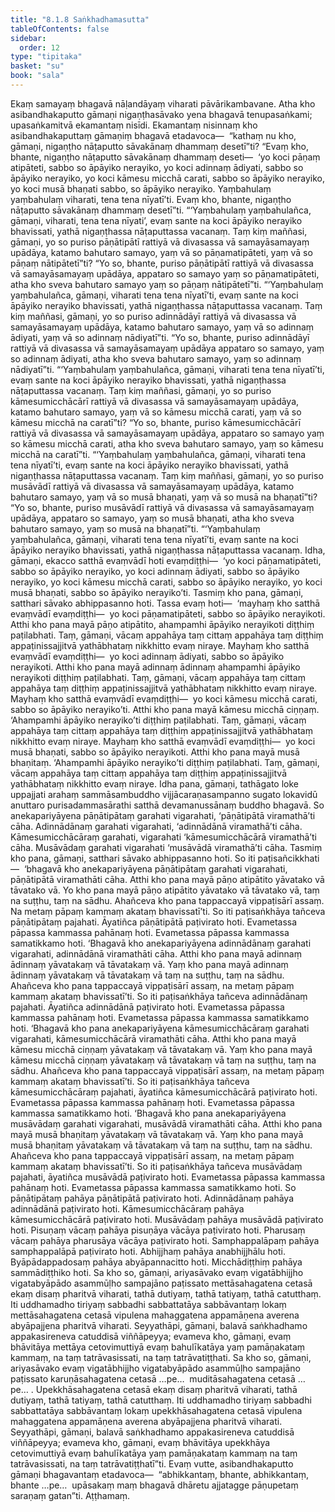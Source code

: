 ```yaml
---
title: "8.1.8 Saṅkhadhamasutta"
tableOfContents: false
sidebar:
  order: 12
type: "tipitaka"
basket: "su"
book: "sala"
---
```



<DynamicBreadcrumb />

<Division number="360" book="sala">

<Paragraph number="1578" book="sala">
Ekaṃ samayaṃ bhagavā nāḷandāyaṃ viharati pāvārikambavane. Atha kho asibandhakaputto gāmaṇi nigaṇṭhasāvako yena bhagavā tenupasaṅkami; upasaṅkamitvā ekamantaṃ nisīdi. Ekamantaṃ nisinnaṃ kho asibandhakaputtaṃ gāmaṇiṃ bhagavā etadavoca—  “kathaṃ nu kho, gāmaṇi, nigaṇṭho nāṭaputto sāvakānaṃ dhammaṃ desetī”ti? “Evaṃ kho, bhante, nigaṇṭho nāṭaputto sāvakānaṃ dhammaṃ deseti—  ‘yo koci pāṇaṃ atipāteti, sabbo so āpāyiko nerayiko, yo koci adinnaṃ ādiyati, sabbo so āpāyiko nerayiko, yo koci kāmesu micchā carati, sabbo so āpāyiko nerayiko, yo koci musā bhaṇati sabbo, so āpāyiko nerayiko. Yaṃbahulaṃ yaṃbahulaṃ viharati, tena tena nīyatī’ti. Evaṃ kho, bhante, nigaṇṭho nāṭaputto sāvakānaṃ dhammaṃ desetī”ti. “‘Yaṃbahulaṃ yaṃbahulañca, gāmaṇi, viharati, tena tena nīyati’, evaṃ sante na koci āpāyiko nerayiko bhavissati, yathā nigaṇṭhassa nāṭaputtassa vacanaṃ.
</Paragraph>

<Paragraph number="1579" book="sala">
Taṃ kiṃ maññasi, gāmaṇi, yo so puriso pāṇātipātī rattiyā vā divasassa vā samayāsamayaṃ upādāya, katamo bahutaro samayo, yaṃ vā so pāṇamatipāteti, yaṃ vā so pāṇaṃ nātipātetī”ti? “Yo so, bhante, puriso pāṇātipātī rattiyā vā divasassa vā samayāsamayaṃ upādāya, appataro so samayo yaṃ so pāṇamatipāteti, atha kho sveva bahutaro samayo yaṃ so pāṇaṃ nātipātetī”ti. “‘Yaṃbahulaṃ yaṃbahulañca, gāmaṇi, viharati tena tena nīyatī’ti, evaṃ sante na koci āpāyiko nerayiko bhavissati, yathā nigaṇṭhassa nāṭaputtassa vacanaṃ.
</Paragraph>

<Paragraph number="1580" book="sala">
Taṃ kiṃ maññasi, gāmaṇi, yo so puriso adinnādāyī rattiyā vā divasassa vā samayāsamayaṃ upādāya, katamo bahutaro samayo, yaṃ vā so adinnaṃ ādiyati, yaṃ vā so adinnaṃ nādiyatī”ti. “Yo so, bhante, puriso adinnādāyī rattiyā vā divasassa vā samayāsamayaṃ upādāya appataro so samayo, yaṃ so adinnaṃ ādiyati, atha kho sveva bahutaro samayo, yaṃ so adinnaṃ nādiyatī”ti. “‘Yaṃbahulaṃ yaṃbahulañca, gāmaṇi, viharati tena tena nīyatī’ti, evaṃ sante na koci āpāyiko nerayiko bhavissati, yathā nigaṇṭhassa nāṭaputtassa vacanaṃ.
</Paragraph>

<Paragraph number="1581" book="sala">
Taṃ kiṃ maññasi, gāmaṇi, yo so puriso kāmesumicchācārī rattiyā vā divasassa vā samayāsamayaṃ upādāya, katamo bahutaro samayo, yaṃ vā so kāmesu micchā carati, yaṃ vā so kāmesu micchā na caratī”ti? “Yo so, bhante, puriso kāmesumicchācārī rattiyā vā divasassa vā samayāsamayaṃ upādāya, appataro so samayo yaṃ so kāmesu micchā carati, atha kho sveva bahutaro samayo, yaṃ so kāmesu micchā na caratī”ti. “‘Yaṃbahulaṃ yaṃbahulañca, gāmaṇi, viharati tena tena nīyatī’ti, evaṃ sante na koci āpāyiko nerayiko bhavissati, yathā nigaṇṭhassa nāṭaputtassa vacanaṃ.
</Paragraph>

<Paragraph number="1582" book="sala">
Taṃ kiṃ maññasi, gāmaṇi, yo so puriso musāvādī rattiyā vā divasassa vā samayāsamayaṃ upādāya, katamo bahutaro samayo, yaṃ vā so musā bhaṇati, yaṃ vā so musā na bhaṇatī”ti? “Yo so, bhante, puriso musāvādī rattiyā vā divasassa vā samayāsamayaṃ upādāya, appataro so samayo, yaṃ so musā bhaṇati, atha kho sveva bahutaro samayo, yaṃ so musā na bhaṇatī”ti. “‘Yaṃbahulaṃ yaṃbahulañca, gāmaṇi, viharati tena tena nīyatī’ti, evaṃ sante na koci āpāyiko nerayiko bhavissati, yathā nigaṇṭhassa nāṭaputtassa vacanaṃ.
</Paragraph>

<Paragraph number="1583" book="sala">
Idha, gāmaṇi, ekacco satthā evaṃvādī hoti evaṃdiṭṭhi—  ‘yo koci pāṇamatipāteti, sabbo so āpāyiko nerayiko, yo koci adinnaṃ ādiyati, sabbo so āpāyiko nerayiko, yo koci kāmesu micchā carati, sabbo so āpāyiko nerayiko, yo koci musā bhaṇati, sabbo so āpāyiko nerayiko’ti. Tasmiṃ kho pana, gāmaṇi, satthari sāvako abhippasanno hoti. Tassa evaṃ hoti—  ‘mayhaṃ kho satthā evaṃvādī evaṃdiṭṭhi—  yo koci pāṇamatipāteti, sabbo so āpāyiko nerayikoti. Atthi kho pana mayā pāṇo atipātito, ahampamhi āpāyiko nerayikoti diṭṭhiṃ paṭilabhati. Taṃ, gāmaṇi, vācaṃ appahāya taṃ cittaṃ appahāya taṃ diṭṭhiṃ appaṭinissajjitvā yathābhataṃ nikkhitto evaṃ niraye. Mayhaṃ kho satthā evaṃvādī evaṃdiṭṭhi—  yo koci adinnaṃ ādiyati, sabbo so āpāyiko nerayikoti. Atthi kho pana mayā adinnaṃ ādinnaṃ ahampamhi āpāyiko nerayikoti diṭṭhiṃ paṭilabhati. Taṃ, gāmaṇi, vācaṃ appahāya taṃ cittaṃ appahāya taṃ diṭṭhiṃ appaṭinissajjitvā yathābhataṃ nikkhitto evaṃ niraye. Mayhaṃ kho satthā evaṃvādī evaṃdiṭṭhi—  yo koci kāmesu micchā carati, sabbo so āpāyiko nerayiko’ti. Atthi kho pana mayā kāmesu micchā ciṇṇaṃ. ‘Ahampamhi āpāyiko nerayiko’ti diṭṭhiṃ paṭilabhati. Taṃ, gāmaṇi, vācaṃ appahāya taṃ cittaṃ appahāya taṃ diṭṭhiṃ appaṭinissajjitvā yathābhataṃ nikkhitto evaṃ niraye. Mayhaṃ kho satthā evaṃvādī evaṃdiṭṭhi—  yo koci musā bhaṇati, sabbo so āpāyiko nerayikoti. Atthi kho pana mayā musā bhaṇitaṃ. ‘Ahampamhi āpāyiko nerayiko’ti diṭṭhiṃ paṭilabhati. Taṃ, gāmaṇi, vācaṃ appahāya taṃ cittaṃ appahāya taṃ diṭṭhiṃ appaṭinissajjitvā yathābhataṃ nikkhitto evaṃ niraye.
</Paragraph>

<Paragraph number="1584" book="sala">
Idha pana, gāmaṇi, tathāgato loke uppajjati arahaṃ sammāsambuddho vijjācaraṇasampanno sugato lokavidū anuttaro purisadammasārathi satthā devamanussānaṃ buddho bhagavā. So anekapariyāyena pāṇātipātaṃ garahati vigarahati, ‘pāṇātipātā viramathā’ti cāha. Adinnādānaṃ garahati vigarahati, ‘adinnādānā viramathā’ti cāha. Kāmesumicchācāraṃ garahati, vigarahati ‘kāmesumicchācārā viramathā’ti cāha. Musāvādaṃ garahati vigarahati ‘musāvādā viramathā’ti cāha. Tasmiṃ kho pana, gāmaṇi, satthari sāvako abhippasanno hoti. So iti paṭisañcikkhati—  ‘bhagavā kho anekapariyāyena pāṇātipātaṃ garahati vigarahati, pāṇātipātā viramathāti cāha. Atthi kho pana mayā pāṇo atipātito yāvatako vā tāvatako vā. Yo kho pana mayā pāṇo atipātito yāvatako vā tāvatako vā, taṃ na suṭṭhu, taṃ na sādhu. Ahañceva kho pana tappaccayā vippaṭisārī assaṃ. Na metaṃ pāpaṃ kammaṃ akataṃ bhavissatī’ti. So iti paṭisaṅkhāya tañceva pāṇātipātaṃ pajahati. Āyatiñca pāṇātipātā paṭivirato hoti. Evametassa pāpassa kammassa pahānaṃ hoti. Evametassa pāpassa kammassa samatikkamo hoti.
</Paragraph>

<Paragraph number="1585" book="sala">
‘Bhagavā kho anekapariyāyena adinnādānaṃ garahati vigarahati, adinnādānā viramathāti cāha. Atthi kho pana mayā adinnaṃ ādinnaṃ yāvatakaṃ vā tāvatakaṃ vā. Yaṃ kho pana mayā adinnaṃ ādinnaṃ yāvatakaṃ vā tāvatakaṃ vā taṃ na suṭṭhu, taṃ na sādhu. Ahañceva kho pana tappaccayā vippaṭisārī assaṃ, na metaṃ pāpaṃ kammaṃ akataṃ bhavissatī’ti. So iti paṭisaṅkhāya tañceva adinnādānaṃ pajahati. Āyatiñca adinnādānā paṭivirato hoti. Evametassa pāpassa kammassa pahānaṃ hoti. Evametassa pāpassa kammassa samatikkamo hoti.
</Paragraph>

<Paragraph number="1586" book="sala">
‘Bhagavā kho pana anekapariyāyena kāmesumicchācāraṃ garahati vigarahati, kāmesumicchācārā viramathāti cāha. Atthi kho pana mayā kāmesu micchā ciṇṇaṃ yāvatakaṃ vā tāvatakaṃ vā. Yaṃ kho pana mayā kāmesu micchā ciṇṇaṃ yāvatakaṃ vā tāvatakaṃ vā taṃ na suṭṭhu, taṃ na sādhu. Ahañceva kho pana tappaccayā vippaṭisārī assaṃ, na metaṃ pāpaṃ kammaṃ akataṃ bhavissatī’ti. So iti paṭisaṅkhāya tañceva kāmesumicchācāraṃ pajahati, āyatiñca kāmesumicchācārā paṭivirato hoti. Evametassa pāpassa kammassa pahānaṃ hoti. Evametassa pāpassa kammassa samatikkamo hoti.
</Paragraph>

<Paragraph number="1587" book="sala">
‘Bhagavā kho pana anekapariyāyena musāvādaṃ garahati vigarahati, musāvādā viramathāti cāha. Atthi kho pana mayā musā bhaṇitaṃ yāvatakaṃ vā tāvatakaṃ vā. Yaṃ kho pana mayā musā bhaṇitaṃ yāvatakaṃ vā tāvatakaṃ vā taṃ na suṭṭhu, taṃ na sādhu. Ahañceva kho pana tappaccayā vippaṭisārī assaṃ, na metaṃ pāpaṃ kammaṃ akataṃ bhavissatī’ti. So iti paṭisaṅkhāya tañceva musāvādaṃ pajahati, āyatiñca musāvādā paṭivirato hoti. Evametassa pāpassa kammassa pahānaṃ hoti. Evametassa pāpassa kammassa samatikkamo hoti.
</Paragraph>

<Paragraph number="1588" book="sala">
So pāṇātipātaṃ pahāya pāṇātipātā paṭivirato hoti. Adinnādānaṃ pahāya adinnādānā paṭivirato hoti. Kāmesumicchācāraṃ pahāya kāmesumicchācārā paṭivirato hoti. Musāvādaṃ pahāya musāvādā paṭivirato hoti. Pisuṇaṃ vācaṃ pahāya pisuṇāya vācāya paṭivirato hoti. Pharusaṃ vācaṃ pahāya pharusāya vācāya paṭivirato hoti. Samphappalāpaṃ pahāya samphappalāpā paṭivirato hoti. Abhijjhaṃ pahāya anabhijjhālu hoti. Byāpādappadosaṃ pahāya abyāpannacitto hoti. Micchādiṭṭhiṃ pahāya sammādiṭṭhiko hoti.
</Paragraph>

<Paragraph number="1589" book="sala">
Sa kho so, gāmaṇi, ariyasāvako evaṃ vigatābhijjho vigatabyāpādo asammūḷho sampajāno paṭissato mettāsahagatena cetasā ekaṃ disaṃ pharitvā viharati, tathā dutiyaṃ, tathā tatiyaṃ, tathā catutthaṃ. Iti uddhamadho tiriyaṃ sabbadhi sabbattatāya sabbāvantaṃ lokaṃ mettāsahagatena cetasā vipulena mahaggatena appamāṇena averena abyāpajjena pharitvā viharati. Seyyathāpi, gāmaṇi, balavā saṅkhadhamo appakasireneva catuddisā viññāpeyya; evameva kho, gāmaṇi, evaṃ bhāvitāya mettāya cetovimuttiyā evaṃ bahulīkatāya yaṃ pamāṇakataṃ kammaṃ, na taṃ tatrāvasissati, na taṃ tatrāvatiṭṭhati.
</Paragraph>

<Paragraph number="1590" book="sala">
Sa kho so, gāmaṇi, ariyasāvako evaṃ vigatābhijjho vigatabyāpādo asammūḷho sampajāno paṭissato karuṇāsahagatena cetasā …pe…  muditāsahagatena cetasā …pe… . Upekkhāsahagatena cetasā ekaṃ disaṃ pharitvā viharati, tathā dutiyaṃ, tathā tatiyaṃ, tathā catutthaṃ. Iti uddhamadho tiriyaṃ sabbadhi sabbattatāya sabbāvantaṃ lokaṃ upekkhāsahagatena cetasā vipulena mahaggatena appamāṇena averena abyāpajjena pharitvā viharati. Seyyathāpi, gāmaṇi, balavā saṅkhadhamo appakasireneva catuddisā viññāpeyya; evameva kho, gāmaṇi, evaṃ bhāvitāya upekkhāya cetovimuttiyā evaṃ bahulīkatāya yaṃ pamāṇakataṃ kammaṃ na taṃ tatrāvasissati, na taṃ tatrāvatiṭṭhatī”ti.
</Paragraph>

<Paragraph number="1591" book="sala">
Evaṃ vutte, asibandhakaputto gāmaṇi bhagavantaṃ etadavoca—  “abhikkantaṃ, bhante, abhikkantaṃ, bhante …pe…  upāsakaṃ maṃ bhagavā dhāretu ajjatagge pāṇupetaṃ saraṇaṃ gatan”ti.

</Paragraph>
</Division>

<Paragraph number="1592" type="center" book="sala">
Aṭṭhamaṃ.
</Paragraph>